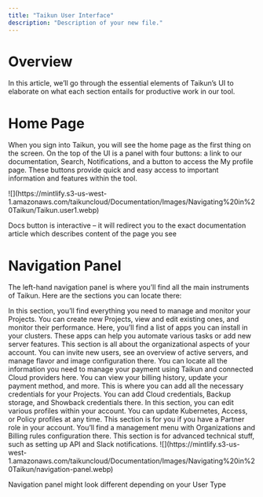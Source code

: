 ```yaml
---
title: "Taikun User Interface"
description: "Description of your new file."
---
```


# Overview

In this article, we’ll go through the essential elements of Taikun’s UI to elaborate on what each section entails for productive work in our tool. 

# Home Page

When you sign into Taikun, you will see the home page as the first thing on the screen. On the top of the UI is a panel with four buttons: a link to our documentation, Search, Notifications, and a button to access the My profile page. These buttons provide quick and easy access to important information and features within the tool.

<Frame caption="Dashboard">
  ![](https://mintlify.s3-us-west-1.amazonaws.com/taikuncloud/Documentation/Images/Navigating%20in%20Taikun/Taikun.user1.webp)
</Frame>

<Tip>Docs button is interactive – it will redirect you to the exact documentation article which describes content of the page you see</Tip>

# Navigation Panel

The left-hand navigation panel is where you’ll find all the main instruments of Taikun. Here are the sections you can locate there:

<Card title="Overview" icon="rocket" href="/docs/getting-started" horizontal>
  In this section, you’ll find everything you need to manage and monitor your Projects. You can create new Projects, view and edit existing ones, and monitor their performance.
</Card>

<Card title="Applications" icon="compass" href="/docs/navigating-taikun" horizontal>
  Here, you’ll find a list of apps you can install in your clusters. These apps can help you automate various tasks or add new server features.
</Card>

<Card title="Manager" icon="folder" href="/docs/managing-projects" horizontal>
  This section is all about the organizational aspects of your account. You can invite new users, see an overview of active servers, and manage flavor and image configuration there.
</Card>

<Card title="Billing" icon="eye" href="/docs/monitoring-projects" horizontal>
  You can locate all the information you need to manage your payment using Taikun and connected Cloud providers here. You can view your billing history, update your payment method, and more.
</Card>

<Card title="Credentials" icon="user" href="/docs/profile-management" horizontal>
  This is where you can add all the necessary credentials for your Projects. You can add Cloud credentials, Backup storage, and Showback credentials there.
</Card>

<Card title="Profiles" icon="lock" href="/docs/account-management" horizontal>
  In this section, you can edit various profiles within your account. You can update Kubernetes, Access, or Policy profiles at any time.
</Card>

<Card title="Partner" icon="wrench" href="/docs/advanced-configuration" horizontal>
  This section is for you if you have a Partner role in your account. You’ll find a management menu with Organizations and Billing rules configuration there.
</Card>

<Card title="Configurations" icon="book" horizontal={true} href="/docs/lingo">
  This section is for advanced technical stuff, such as setting up API and Slack notifications.
</Card>

<Frame caption="navigation panel">
  ![](https://mintlify.s3-us-west-1.amazonaws.com/taikuncloud/Documentation/Images/Navigating%20in%20Taikun/navigation-panel.webp)
</Frame>

<Note>Navigation panel might look different depending on your User Type</Note>